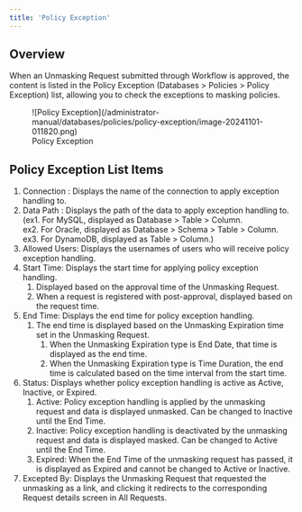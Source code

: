 ```yaml
---
title: 'Policy Exception'
---
```


## Overview

When an Unmasking Request submitted through Workflow is approved, the content is listed in the Policy Exception (Databases &gt; Policies &gt; Policy Exception) list, allowing you to check the exceptions to masking policies.

<figure data-layout="center" data-align="center">
![Policy Exception](/administrator-manual/databases/policies/policy-exception/image-20241101-011820.png)
<figcaption>
Policy Exception
</figcaption>
</figure>

## Policy Exception List Items

1. Connection : Displays the name of the connection to apply exception handling to.
2. Data Path : Displays the path of the data to apply exception handling to. <br/>(ex1. For MySQL, displayed as Database &gt; Table &gt; Column. <br/> ex2. For Oracle, displayed as Database &gt; Schema &gt; Table &gt; Column. <br/> ex3. For DynamoDB, displayed as Table &gt; Column.)
3. Allowed Users: Displays the usernames of users who will receive policy exception handling.
4. Start Time: Displays the start time for applying policy exception handling.
    1. Displayed based on the approval time of the Unmasking Request.
    2. When a request is registered with post-approval, displayed based on the request time.
5. End Time: Displays the end time for policy exception handling.
    1. The end time is displayed based on the Unmasking Expiration time set in the Unmasking Request.
        1. When the Unmasking Expiration type is End Date, that time is displayed as the end time.
        2. When the Unmasking Expiration type is Time Duration, the end time is calculated based on the time interval from the start time.
6. Status: Displays whether policy exception handling is active as Active, Inactive, or Expired.
    1. Active: Policy exception handling is applied by the unmasking request and data is displayed unmasked. Can be changed to Inactive until the End Time.
    2. Inactive: Policy exception handling is deactivated by the unmasking request and data is displayed masked. Can be changed to Active until the End Time.
    3. Expired: When the End Time of the unmasking request has passed, it is displayed as Expired and cannot be changed to Active or Inactive.
7. Excepted By: Displays the Unmasking Request that requested the unmasking as a link, and clicking it redirects to the corresponding Request details screen in All Requests.
